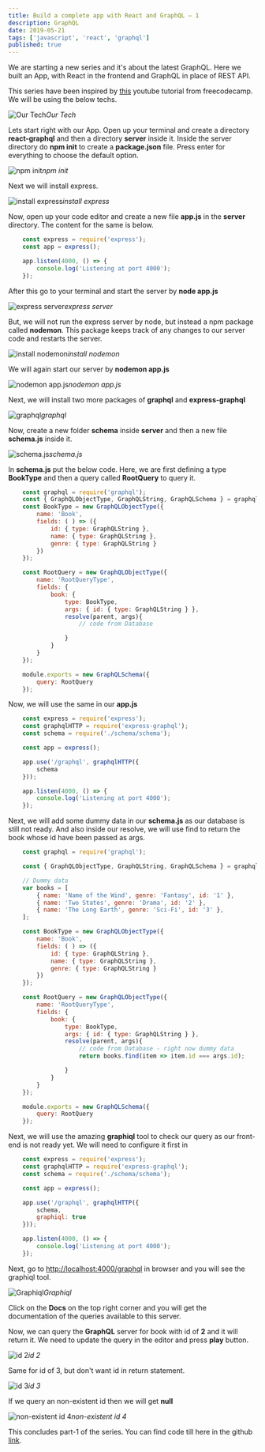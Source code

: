 ```yaml
---
title: Build a complete app with React and GraphQL — 1
description: GraphQL
date: 2019-05-21
tags: ['javascript', 'react', 'graphql']
published: true
---
```


We are starting a new series and it's about the latest GraphQL. Here we built an App, with React in the frontend and GraphQL in place of REST API.

This series have been inspired by [this](https://www.youtube.com/watch?v=ed8SzALpx1Q) youtube tutorial from freecodecamp. We will be using the below techs.

![Our Tech](https://res.cloudinary.com/dxkxvfo2o/image/upload/v1589992652/CompleteAppReactGraphql/1/1_infusl.png)*Our Tech*

Lets start right with our App. Open up your terminal and create a directory **react-graphql** and then a directory **server** inside it. Inside the server directory do **npm init** to create a **package.json** file. Press enter for everything to choose the default option.

![npm init](https://res.cloudinary.com/dxkxvfo2o/image/upload/v1589992652/CompleteAppReactGraphql/1/2_smpa6y.png)*npm init*

Next we will install express.

![install express](https://res.cloudinary.com/dxkxvfo2o/image/upload/v1589992652/CompleteAppReactGraphql/1/3_sehc9h.png)*install express*

Now, open up your code editor and create a new file **app.js** in the **server** directory. The content for the same is below.


```js
    const express = require('express');
    const app = express();

    app.listen(4000, () => {
        console.log('Listening at port 4000');
    });
```

After this go to your terminal and start the server by **node app.js**

![express server](https://res.cloudinary.com/dxkxvfo2o/image/upload/v1589992651/CompleteAppReactGraphql/1/4_fzjkzt.png)*express server*

But, we will not run the express server by node, but instead a npm package called **nodemon**. This package keeps track of any changes to our server code and restarts the server.

![install nodemon](https://res.cloudinary.com/dxkxvfo2o/image/upload/v1589992652/CompleteAppReactGraphql/1/5_q8giwk.png)*install nodemon*

We will again start our server by **nodemon app.js**

![nodemon app.js](https://res.cloudinary.com/dxkxvfo2o/image/upload/v1589992651/CompleteAppReactGraphql/1/6_o5mt6a.png)*nodemon app.js*

Next, we will install two more packages of **graphql** and **express-graphql**

![graphql](https://res.cloudinary.com/dxkxvfo2o/image/upload/v1589992652/CompleteAppReactGraphql/1/7_fz3hke.png)*graphql*

Now, create a new folder **schema** inside **server** and then a new file **schema.js** inside it.

![schema.js](https://res.cloudinary.com/dxkxvfo2o/image/upload/v1589992652/CompleteAppReactGraphql/1/8_uiqmpg.png)*schema.js*

In **schema.js** put the below code. Here, we are first defining a type **BookType** and then a query called **RootQuery** to query it.


```js
    const graphql = require('graphql');
    const { GraphQLObjectType, GraphQLString, GraphQLSchema } = graphql;
    const BookType = new GraphQLObjectType({
        name: 'Book',
        fields: ( ) => ({
            id: { type: GraphQLString },
            name: { type: GraphQLString },
            genre: { type: GraphQLString }
        })
    });

    const RootQuery = new GraphQLObjectType({
        name: 'RootQueryType',
        fields: {
            book: {
                type: BookType,
                args: { id: { type: GraphQLString } },
                resolve(parent, args){
                    // code from Database

                }
            }
        }
    });

    module.exports = new GraphQLSchema({
        query: RootQuery
    });
```

Now, we will use the same in our **app.js**


```js
    const express = require('express');
    const graphqlHTTP = require('express-graphql');
    const schema = require('./schema/schema');

    const app = express();

    app.use('/graphql', graphqlHTTP({
        schema
    }));

    app.listen(4000, () => {
        console.log('Listening at port 4000');
    });

```

Next, we will add some dummy data in our **schema.js** as our database is still not ready. And also inside our resolve, we will use find to return the book whose id have been passed as args.


```js
    const graphql = require('graphql');

    const { GraphQLObjectType, GraphQLString, GraphQLSchema } = graphql;

    // Dummy data
    var books = [
        { name: 'Name of the Wind', genre: 'Fantasy', id: '1' },
        { name: 'Two States', genre: 'Drama', id: '2' },
        { name: 'The Long Earth', genre: 'Sci-Fi', id: '3' },
    ];

    const BookType = new GraphQLObjectType({
        name: 'Book',
        fields: ( ) => ({
            id: { type: GraphQLString },
            name: { type: GraphQLString },
            genre: { type: GraphQLString }
        })
    });

    const RootQuery = new GraphQLObjectType({
        name: 'RootQueryType',
        fields: {
            book: {
                type: BookType,
                args: { id: { type: GraphQLString } },
                resolve(parent, args){
                    // code from Database - right now dummy data
                    return books.find(item => item.id === args.id);

                }
            }
        }
    });

    module.exports = new GraphQLSchema({
        query: RootQuery
    });
```

Next, we will use the amazing **graphiql** tool to check our query as our front-end is not ready yet. We will need to configure it first in


```js
    const express = require('express');
    const graphqlHTTP = require('express-graphql');
    const schema = require('./schema/schema');

    const app = express();

    app.use('/graphql', graphqlHTTP({
        schema,
        graphiql: true
    }));

    app.listen(4000, () => {
        console.log('Listening at port 4000');
    });
```

Next, go to [http://localhost:4000/graphql](http://localhost:4000/graphql) in browser and you will see the graphiql tool.

![Graphiql](https://res.cloudinary.com/dxkxvfo2o/image/upload/v1589992653/CompleteAppReactGraphql/1/9_lyqn5b.png)*Graphiql*

Click on the **Docs** on the top right corner and you will get the documentation of the queries available to this server.

Now, we can query the **GraphQL** server for book with id of **2** and it will return it. We need to update the query in the editor and press **play** button.

![id 2](https://res.cloudinary.com/dxkxvfo2o/image/upload/v1589992653/CompleteAppReactGraphql/1/10_weppiy.png)*id 2*

Same for id of 3, but don't want id in return statement.

![id 3](https://res.cloudinary.com/dxkxvfo2o/image/upload/v1589992653/CompleteAppReactGraphql/1/11_cvyuj5.png)*id 3*

If we query an non-existent id then we will get **null**

![non-existent id 4](https://res.cloudinary.com/dxkxvfo2o/image/upload/v1589992653/CompleteAppReactGraphql/1/12_ogd7ph.png)*non-existent id 4*

This concludes part-1 of the series. You can find code till here in the github [link](https://github.com/nabendu82/react-graphql).

